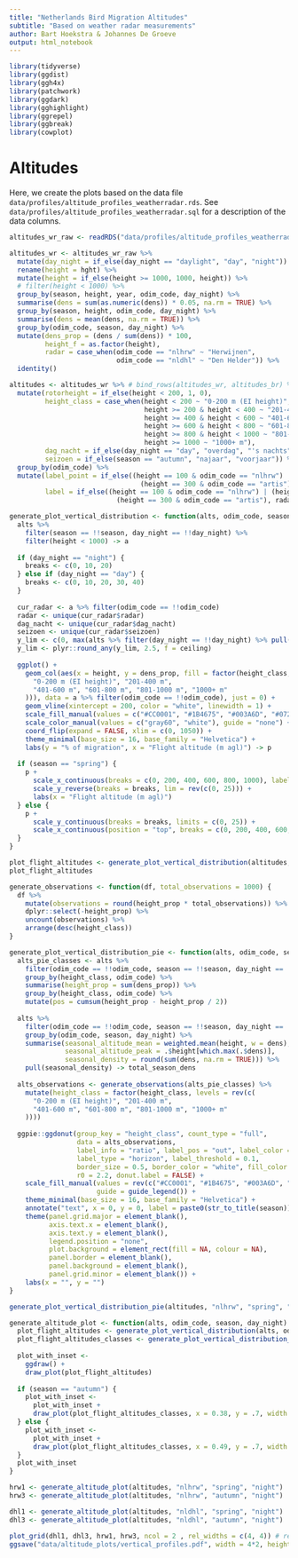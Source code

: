 ```yaml
---
title: "Netherlands Bird Migration Altitudes"
subtitle: "Based on weather radar measurements"
author: Bart Hoekstra & Johannes De Groeve
output: html_notebook
---
```


```r
library(tidyverse)
library(ggdist)
library(ggh4x)
library(patchwork)
library(ggdark)
library(gghighlight)
library(ggrepel)
library(ggbreak)
library(cowplot)
```


# Altitudes
Here, we create the plots based on the data file `data/profiles/altitude_profiles_weatherradar.rds`. See `data/profiles/altitude_profiles_weatherradar.sql` for a description of the data columns.

```r
altitudes_wr_raw <- readRDS("data/profiles/altitude_profiles_weatherradar.rds")

altitudes_wr <- altitudes_wr_raw %>%
  mutate(day_night = if_else(day_night == "daylight", "day", "night")) %>%
  rename(height = hght) %>%
  mutate(height = if_else(height >= 1000, 1000, height)) %>%
  # filter(height < 1000) %>%
  group_by(season, height, year, odim_code, day_night) %>%
  summarise(dens = sum(as.numeric(dens)) * 0.05, na.rm = TRUE) %>%
  group_by(season, height, odim_code, day_night) %>%
  summarise(dens = mean(dens, na.rm = TRUE)) %>%
  group_by(odim_code, season, day_night) %>%
  mutate(dens_prop = (dens / sum(dens)) * 100,
         height_f = as.factor(height),
         radar = case_when(odim_code == "nlhrw" ~ "Herwijnen",
                           odim_code == "nldhl" ~ "Den Helder")) %>%
  identity()

altitudes <- altitudes_wr %>% # bind_rows(altitudes_wr, altitudes_br) %>%
  mutate(rotorheight = if_else(height < 200, 1, 0),
         height_class = case_when(height < 200 ~ "0-200 m (EI height)",
                                  height >= 200 & height < 400 ~ "201-400 m",
                                  height >= 400 & height < 600 ~ "401-600 m",
                                  height >= 600 & height < 800 ~ "601-800 m",
                                  height >= 800 & height < 1000 ~ "801-1000 m",
                                  height >= 1000 ~ "1000+ m"),
         dag_nacht = if_else(day_night == "day", "overdag", "'s nachts"),
         seizoen = if_else(season == "autumn", "najaar", "voorjaar")) %>%
  group_by(odim_code) %>%
  mutate(label_point = if_else((height == 100 & odim_code == "nlhrw") | (height == 200 & odim_code == "nldhl") | 
                                 (height == 300 & odim_code == "artis"), dens_prop, NA),
         label = if_else((height == 100 & odim_code == "nlhrw") | (height == 200 & odim_code == "nldhl") |
                           (height == 300 & odim_code == "artis"), radar, "", NA))

```

```r
generate_plot_vertical_distribution <- function(alts, odim_code, season, day_night) {
  alts %>%
    filter(season == !!season, day_night == !!day_night) %>%
    filter(height < 1000) -> a
  
  if (day_night == "night") {
    breaks <- c(0, 10, 20)
  } else if (day_night == "day") {
    breaks <- c(0, 10, 20, 30, 40)
  }
  
  cur_radar <- a %>% filter(odim_code == !!odim_code)
  radar <- unique(cur_radar$radar)
  dag_nacht <- unique(cur_radar$dag_nacht)
  seizoen <- unique(cur_radar$seizoen)
  y_lim <- c(0, max(alts %>% filter(day_night == !!day_night) %>% pull(dens_prop), na.rm = TRUE))
  y_lim <- plyr::round_any(y_lim, 2.5, f = ceiling)
  
  ggplot() +
    geom_col(aes(x = height, y = dens_prop, fill = factor(height_class, levels = c(
      "0-200 m (EI height)", "201-400 m",
      "401-600 m", "601-800 m", "801-1000 m", "1000+ m"
    ))), data = a %>% filter(odim_code == !!odim_code), just = 0) +
    geom_vline(xintercept = 200, color = "white", linewidth = 1) +
    scale_fill_manual(values = c("#CC0001", "#1B4675", "#003A6D", "#07264E", "#061735", "#060a19"), name = "Vlieghoogte", guide = "none") +
    scale_color_manual(values = c("gray60", "white"), guide = "none") +
    coord_flip(expand = FALSE, xlim = c(0, 1050)) +
    theme_minimal(base_size = 16, base_family = "Helvetica") +
    labs(y = "% of migration", x = "Flight altitude (m agl)") -> p
  
  if (season == "spring") {
    p + 
      scale_x_continuous(breaks = c(0, 200, 400, 600, 800, 1000), labels = c("0", "200", "400", "600", "800", "1000")) +
      scale_y_reverse(breaks = breaks, lim = rev(c(0, 25))) +
      labs(x = "Flight altitude (m agl)")
  } else {
    p +     
      scale_y_continuous(breaks = breaks, limits = c(0, 25)) +
      scale_x_continuous(position = "top", breaks = c(0, 200, 400, 600, 800, 1000), labels = c("0", "200", "400", "600", "800", "1000"))
  }
}

plot_flight_altitudes <- generate_plot_vertical_distribution(altitudes, "nlhrw", "autumn", "night")
plot_flight_altitudes
```

```r
generate_observations <- function(df, total_observations = 1000) {
  df %>%
    mutate(observations = round(height_prop * total_observations)) %>%
    dplyr::select(-height_prop) %>%
    uncount(observations) %>%
    arrange(desc(height_class))
}

generate_plot_vertical_distribution_pie <- function(alts, odim_code, season, day_night) {
  alts_pie_classes <- alts %>%
    filter(odim_code == !!odim_code, season == !!season, day_night == !!day_night) %>%
    group_by(height_class, odim_code) %>%
    summarise(height_prop = sum(dens_prop)) %>%
    group_by(height_class, odim_code) %>%
    mutate(pos = cumsum(height_prop - height_prop / 2))
  
  alts %>%
    filter(odim_code == !!odim_code, season == !!season, day_night == !!day_night) %>%
    group_by(odim_code, season, day_night) %>%
    summarise(seasonal_altitude_mean = weighted.mean(height, w = dens),
              seasonal_altitude_peak = .$height[which.max(.$dens)],
              seasonal_density = round(sum(dens, na.rm = TRUE))) %>%
    pull(seasonal_density) -> total_season_dens
  
  alts_observations <- generate_observations(alts_pie_classes) %>%
    mutate(height_class = factor(height_class, levels = rev(c(
      "0-200 m (EI height)", "201-400 m",
      "401-600 m", "601-800 m", "801-1000 m", "1000+ m"
    ))))
  
  ggpie::ggdonut(group_key = "height_class", count_type = "full", 
                 data = alts_observations,
                 label_info = "ratio", label_pos = "out", label_color = "black", label_size = 4,
                 label_type = "horizon", label_threshold = 0.1,
                 border_size = 0.5, border_color = "white", fill_color = NULL,
                 r0 = 2.2, donut.label = FALSE) +
    scale_fill_manual(values = rev(c("#CC0001", "#1B4675", "#003A6D", "#07264E", "#061735", "#060a19")), name = "Vlieghoogte",
                      guide = guide_legend()) +
    theme_minimal(base_size = 16, base_family = "Helvetica") +
    annotate("text", x = 0, y = 0, label = paste0(str_to_title(season)), color = "black", size = 6) +
    theme(panel.grid.major = element_blank(),
          axis.text.x = element_blank(),
          axis.text.y = element_blank(),
          legend.position = "none",
          plot.background = element_rect(fill = NA, colour = NA),
          panel.border = element_blank(),
          panel.background = element_blank(),
          panel.grid.minor = element_blank()) +
    labs(x = "", y = "")
}

generate_plot_vertical_distribution_pie(altitudes, "nlhrw", "spring", "night")
```

```r
generate_altitude_plot <- function(alts, odim_code, season, day_night) {
  plot_flight_altitudes <- generate_plot_vertical_distribution(alts, odim_code, season, day_night)
  plot_flight_altitudes_classes <- generate_plot_vertical_distribution_pie(alts, odim_code, season, day_night)
  
  plot_with_inset <- 
    ggdraw() +
    draw_plot(plot_flight_altitudes)
  
  if (season == "autumn") {
    plot_with_inset <-
      plot_with_inset +
      draw_plot(plot_flight_altitudes_classes, x = 0.38, y = .7, width = .7, height = .7, hjust = 0.5, vjust = 0.5)
  } else {
    plot_with_inset <-
      plot_with_inset +
      draw_plot(plot_flight_altitudes_classes, x = 0.49, y = .7, width = .7, height = .7, hjust = 0.5, vjust = 0.5)
  }
  plot_with_inset
}

hrw1 <- generate_altitude_plot(altitudes, "nlhrw", "spring", "night")
hrw3 <- generate_altitude_plot(altitudes, "nlhrw", "autumn", "night")

dhl1 <- generate_altitude_plot(altitudes, "nldhl", "spring", "night")
dhl3 <- generate_altitude_plot(altitudes, "nldhl", "autumn", "night")

plot_grid(dhl1, dhl3, hrw1, hrw3, ncol = 2 , rel_widths = c(4, 4)) # rel_widths = c(4, 1.5, 4)
ggsave("data/altitude_plots/vertical_profiles.pdf", width = 4*2, height = 8)
```

